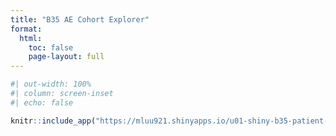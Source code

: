 ```yaml
---
title: "B35 AE Cohort Explorer"
format:
  html:
    toc: false
    page-layout: full
---
```


```r
#| out-width: 100%
#| column: screen-inset
#| echo: false

knitr::include_app("https://mluu921.shinyapps.io/u01-shiny-b35-patient-explorer/", height = '1000px')
```
